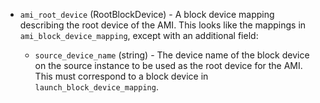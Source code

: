 <!-- Code generated from the comments of the Config struct in builder/amazon/ebssurrogate/builder.go; DO NOT EDIT MANUALLY -->

- `ami_root_device` (RootBlockDevice) - A block device mapping describing the root device of the AMI. This looks
  like the mappings in `ami_block_device_mapping`, except with an
  additional field:

  - `source_device_name` (string) - The device name of the block device on
    the source instance to be used as the root device for the AMI. This
    must correspond to a block device in `launch_block_device_mapping`.
